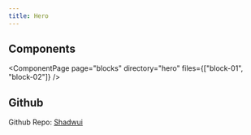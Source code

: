 ```yaml
---
title: Hero
---
```



## Components

<ComponentPage 
  page="blocks"
  directory="hero" 
  files={["block-01", "block-02"]} 
/>

## Github
Github Repo: [Shadwui](https://github.com/sahilkumardev/shadwui)